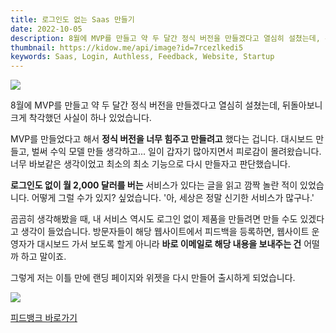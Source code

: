 ```yaml
---
title: 로그인도 없는 Saas 만들기
date: 2022-10-05
description: 8월에 MVP를 만들고 약 두 달간 정식 버전을 만들겠다고 열심히 설쳤는데, 뒤돌아보니 크게 착각했던 사실이 하나 있었습니다.
thumbnail: https://kidow.me/api/image?id=7rcezlkedi5
keywords: Saas, Login, Authless, Feedback, Website, Startup
---
```



<Frontmatter />
<ShareButtons />
<BackTop />

![](/contents/11/feedbank.png)

8월에 MVP를 만들고 약 두 달간 정식 버전을 만들겠다고 열심히 설쳤는데, 뒤돌아보니 크게 착각했던 사실이 하나 있었습니다.

MVP를 만들었다고 해서 **정식 버전을 너무 힘주고 만들려고** 했다는 겁니다. 대시보드 만들고, 벌써 수익 모델 만들 생각하고... 일이 갑자기 많아지면서 피로감이 몰려왔습니다. 너무 바보같은 생각이었고 최소의 최소 기능으로 다시 만들자고 판단했습니다.

**로그인도 없이 월 2,000 달러를 버는** 서비스가 있다는 글을 읽고 깜짝 놀란 적이 있었습니다. 어떻게 그럴 수가 있지? 싶었습니다. '아, 세상은 정말 신기한 서비스가 많구나.'

곰곰히 생각해봤을 때, 내 서비스 역시도 로그인 없이 제품을 만들려면 만들 수도 있겠다고 생각이 들었습니다. 방문자들이 해당 웹사이트에서 피드백을 등록하면, 웹사이트 운영자가 대시보드 가서 보도록 할게 아니라 **바로 이메일로 해당 내용을 보내주는 건** 어떨까 하고 말이죠.

그렇게 저는 이틀 만에 랜딩 페이지와 위젯을 다시 만들어 출시하게 되었습니다.

![](/contents/11/no-login.png)

[피드뱅크 바로가기](https://feedbank.app)

<Comment />
